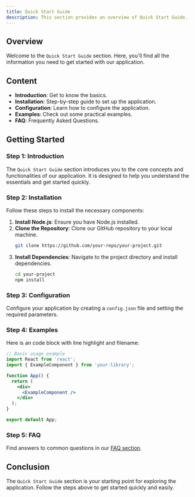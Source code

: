 ```yaml
---
title: Quick Start Guide
description: This section provides an overview of Quick Start Guide.
---
```


## Overview

Welcome to the `Quick Start Guide` section. Here, you'll find all the information you need to get started with our application.

## Content

- **Introduction**: Get to know the basics.
- **Installation**: Step-by-step guide to set up the application.
- **Configuration**: Learn how to configure the application.
- **Examples**: Check out some practical examples.
- **FAQ**: Frequently Asked Questions.

## Getting Started

### Step 1: Introduction

The `Quick Start Guide` section introduces you to the core concepts and functionalities of our application. It is designed to help you understand the essentials and get started quickly.

### Step 2: Installation

Follow these steps to install the necessary components:

1. **Install Node.js**: Ensure you have Node.js installed.
2. **Clone the Repository**: Clone our GitHub repository to your local machine.
   ```bash
   git clone https://github.com/your-repo/your-project.git
   ```
3. **Install Dependencies**: Navigate to the project directory and install dependencies.
   ```bash
   cd your-project
   npm install
   ```

### Step 3: Configuration

Configure your application by creating a `config.json` file and setting the required parameters.

### Step 4: Examples

Here is an code block with line highlight and filename:

```jsx:app.jsx showLineNumbers {8}
// Basic usage example
import React from 'react';
import { ExampleComponent } from 'your-library';

function App() {
  return (
    <div>
      <ExampleComponent />
    </div>
  );
}

export default App;
```

### Step 5: FAQ

Find answers to common questions in our [FAQ section](/faq).

## Conclusion

The `Quick Start Guide` section is your starting point for exploring the application. Follow the steps above to get started quickly and easily.
